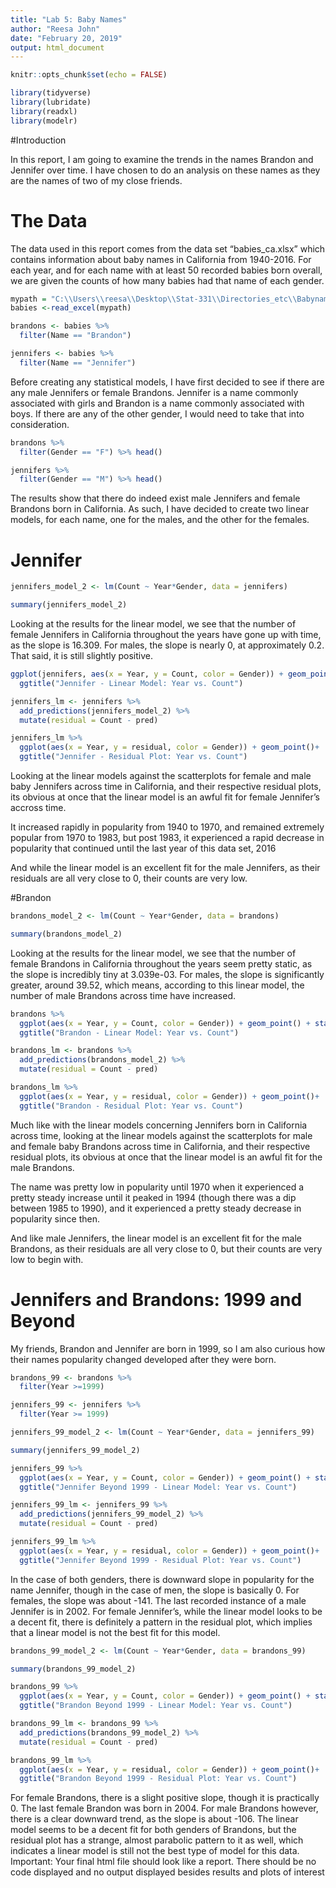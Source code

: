 ```yaml
---
title: "Lab 5: Baby Names"
author: "Reesa John"
date: "February 20, 2019"
output: html_document
---
```


```r
knitr::opts_chunk$set(echo = FALSE)
```

```r
library(tidyverse)
library(lubridate)
library(readxl)
library(modelr)
```

#Introduction

In this report, I am going to examine the trends in the names Brandon and Jennifer over time. I have chosen to do an analysis on these names as they are the names of two of my close friends.

# The Data

The data used in this report comes from the data set "babies_ca.xlsx" which contains information about baby names in California from 1940-2016.  For each year, and for each name with at least 50 recorded babies born overall, we are given the counts of how many babies had that name of each gender.

```r
mypath = "C:\\Users\\reesa\\Desktop\\Stat-331\\Directories_etc\\Babyname_Datasets\\babies_ca.xlsx"
babies <-read_excel(mypath)

brandons <- babies %>% 
  filter(Name == "Brandon")

jennifers <- babies %>%
  filter(Name == "Jennifer")
```

Before creating any statistical models, I have first decided to see if there are any male Jennifers or female Brandons. Jennifer is a name commonly associated with girls and Brandon is a name commonly associated with boys. If there are any of the other gender, I would need to take that into consideration.

```r
brandons %>%
  filter(Gender == "F") %>% head()

jennifers %>%
  filter(Gender == "M") %>% head()

```
The results show that there do indeed exist male Jennifers and female Brandons born in California. As such, I have decided to create two linear models, for each name, one for the males, and the other for the females.

# Jennifer

```r
jennifers_model_2 <- lm(Count ~ Year*Gender, data = jennifers)

summary(jennifers_model_2)

```

Looking at the results for the linear model, we see that the number of female Jennifers in California throughout the years have gone up with time, as the slope is 16.309. For males, the slope is nearly 0, at approximately 0.2. That said, it is still slightly positive. 

```r
ggplot(jennifers, aes(x = Year, y = Count, color = Gender)) + geom_point() + stat_smooth(method = "lm")+
  ggtitle("Jennifer - Linear Model: Year vs. Count")

jennifers_lm <- jennifers %>%
  add_predictions(jennifers_model_2) %>%
  mutate(residual = Count - pred)

jennifers_lm %>%
  ggplot(aes(x = Year, y = residual, color = Gender)) + geom_point()+
  ggtitle("Jennifer - Residual Plot: Year vs. Count")
```

Looking at the linear models against the scatterplots for female and male baby Jennifers across time in California, and their respective residual plots, its obvious at once that the linear model is an awful fit for female Jennifer's accross time. 

It increased rapidly in popularity from 1940 to 1970, and remained extremely popular from 1970 to 1983, but post 1983, it experienced a rapid decrease in popularity that continued until the last year of this data set, 2016

And while the linear model is an excellent fit for the male Jennifers, as their residuals are all very close to 0, their counts are very low.

#Brandon

```r
brandons_model_2 <- lm(Count ~ Year*Gender, data = brandons)

summary(brandons_model_2)

```

Looking at the results for the linear model, we see that the number of female Brandons in California throughout the years seem pretty static, as the slope is incredibly tiny at 3.039e-03. For males, the slope is significantly greater, around 39.52, which means, according to this linear model, the number of male Brandons across time have increased.

```r
brandons %>% 
  ggplot(aes(x = Year, y = Count, color = Gender)) + geom_point() + stat_smooth(method = "lm")+
  ggtitle("Brandon - Linear Model: Year vs. Count")

brandons_lm <- brandons %>%
  add_predictions(brandons_model_2) %>%
  mutate(residual = Count - pred)

brandons_lm %>%
  ggplot(aes(x = Year, y = residual, color = Gender)) + geom_point()+
  ggtitle("Brandon - Residual Plot: Year vs. Count")
```

Much like with the linear models concerning Jennifers born in California across time, looking at the linear models against the scatterplots for male and female baby Brandons across time in California, and their respective residual plots, its obvious at once that the linear model is an awful fit for the male Brandons.

The name was pretty low in popularity until 1970 when it experienced a pretty steady increase until it peaked in 1994 (though there was a dip between 1985 to 1990), and it experienced a pretty steady decrease in popularity since then.

And like male Jennifers, the linear model is an excellent fit for the male Brandons, as their residuals are all very close to 0, but their counts are very low to begin with.

# Jennifers and Brandons: 1999 and Beyond

My friends, Brandon and Jennifer are born in 1999, so I am also curious how their names popularity changed developed after they were born.

```r
brandons_99 <- brandons %>%
  filter(Year >=1999)

jennifers_99 <- jennifers %>%
  filter(Year >= 1999)
```

```r
jennifers_99_model_2 <- lm(Count ~ Year*Gender, data = jennifers_99)

summary(jennifers_99_model_2)

jennifers_99 %>%
  ggplot(aes(x = Year, y = Count, color = Gender)) + geom_point() + stat_smooth(method = "lm")+
  ggtitle("Jennifer Beyond 1999 - Linear Model: Year vs. Count")

jennifers_99_lm <- jennifers_99 %>%
  add_predictions(jennifers_99_model_2) %>%
  mutate(residual = Count - pred)

jennifers_99_lm %>%
  ggplot(aes(x = Year, y = residual, color = Gender)) + geom_point()+
  ggtitle("Jennifer Beyond 1999 - Residual Plot: Year vs. Count")
```

In the case of both genders, there is downward slope in popularity for the name Jennifer, though in the case of men, the slope is basically 0. For females, the slope was about -141. The last recorded instance of a male Jennifer is in 2002. For female Jennifer's, while the linear model looks to be a decent fit, there is definitely a pattern in the residual plot, which implies that a linear model is not the best fit for this model.

```r
brandons_99_model_2 <- lm(Count ~ Year*Gender, data = brandons_99)

summary(brandons_99_model_2)

brandons_99 %>% 
  ggplot(aes(x = Year, y = Count, color = Gender)) + geom_point() + stat_smooth(method = "lm")+
  ggtitle("Brandon Beyond 1999 - Linear Model: Year vs. Count")

brandons_99_lm <- brandons_99 %>%
  add_predictions(brandons_99_model_2) %>%
  mutate(residual = Count - pred)

brandons_99_lm %>%
  ggplot(aes(x = Year, y = residual, color = Gender)) + geom_point()+
  ggtitle("Brandon Beyond 1999 - Residual Plot: Year vs. Count")
```

For female Brandons, there is a slight positive slope, though it is practically 0. The last female Brandon was born in 2004. For male Brandons however, there is a clear downward trend, as the slope is about -106. The linear model seems to be a decent fit for both genders of Brandons, but the residual plot has a strange, almost parabolic pattern to it as well, which indicates a linear model is still not the best type of model for this data.
Important:  Your final html file should look like a report.  There should be no code displayed and no output displayed besides results and plots of interest
